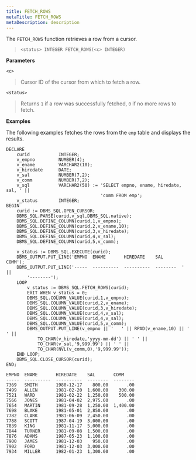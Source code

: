 ```yaml
---
title: FETCH_ROWS
metaTitle: FETCH_ROWS
metaDescription: description
---
```


The `FETCH_ROWS` function retrieves a row from a cursor.

> `<status> INTEGER FETCH_ROWS(<c> INTEGER)`

**Parameters**

`<c>`

> Cursor ID of the cursor from which to fetch a row.

`<status>`

> Returns `1` if a row was successfully fetched, `0` if no more rows to
> fetch.

**Examples**

The following examples fetches the rows from the `emp` table and
displays the results.

``` text
DECLARE
    curid           INTEGER;
    v_empno         NUMBER(4);
    v_ename         VARCHAR2(10);
    v_hiredate      DATE;
    v_sal           NUMBER(7,2);
    v_comm          NUMBER(7,2);
    v_sql           VARCHAR2(50) := 'SELECT empno, ename, hiredate, sal, ' ||
                                    'comm FROM emp';
    v_status        INTEGER;
BEGIN
    curid := DBMS_SQL.OPEN_CURSOR;
    DBMS_SQL.PARSE(curid,v_sql,DBMS_SQL.native);
    DBMS_SQL.DEFINE_COLUMN(curid,1,v_empno);
    DBMS_SQL.DEFINE_COLUMN(curid,2,v_ename,10);
    DBMS_SQL.DEFINE_COLUMN(curid,3,v_hiredate);
    DBMS_SQL.DEFINE_COLUMN(curid,4,v_sal);
    DBMS_SQL.DEFINE_COLUMN(curid,5,v_comm);

    v_status := DBMS_SQL.EXECUTE(curid);
    DBMS_OUTPUT.PUT_LINE('EMPNO  ENAME       HIREDATE    SAL       COMM');
    DBMS_OUTPUT.PUT_LINE('-----  ----------  ----------  --------  ' ||
        '--------');
    LOOP
        v_status := DBMS_SQL.FETCH_ROWS(curid);
        EXIT WHEN v_status = 0;
        DBMS_SQL.COLUMN_VALUE(curid,1,v_empno);
        DBMS_SQL.COLUMN_VALUE(curid,2,v_ename);
        DBMS_SQL.COLUMN_VALUE(curid,3,v_hiredate);
        DBMS_SQL.COLUMN_VALUE(curid,4,v_sal);
        DBMS_SQL.COLUMN_VALUE(curid,4,v_sal);
        DBMS_SQL.COLUMN_VALUE(curid,5,v_comm);
        DBMS_OUTPUT.PUT_LINE(v_empno || '   ' || RPAD(v_ename,10) || '  ' ||
            TO_CHAR(v_hiredate,'yyyy-mm-dd') || ' ' ||
            TO_CHAR(v_sal,'9,999.99') || ' ' ||
            TO_CHAR(NVL(v_comm,0),'9,999.99'));
    END LOOP;
    DBMS_SQL.CLOSE_CURSOR(curid);
END;

EMPNO  ENAME       HIREDATE    SAL       COMM
-----  ----------  ----------  --------  --------
7369   SMITH       1980-12-17    800.00       .00
7499   ALLEN       1981-02-20  1,600.00    300.00
7521   WARD        1981-02-22  1,250.00    500.00
7566   JONES       1981-04-02  2,975.00       .00
7654   MARTIN      1981-09-28  1,250.00  1,400.00
7698   BLAKE       1981-05-01  2,850.00       .00
7782   CLARK       1981-06-09  2,450.00       .00
7788   SCOTT       1987-04-19  3,000.00       .00
7839   KING        1981-11-17  5,000.00       .00
7844   TURNER      1981-09-08  1,500.00       .00
7876   ADAMS       1987-05-23  1,100.00       .00
7900   JAMES       1981-12-03    950.00       .00
7902   FORD        1981-12-03  3,000.00       .00
7934   MILLER      1982-01-23  1,300.00       .00
```
